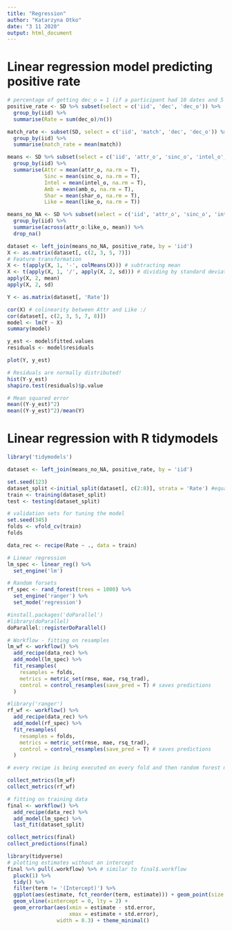 ---
title: "Regression"
author: "Katarzyna Otko"
date: "3 11 2020"
output: html_document
---
# Linear regression model predicting positive rate

```{r}
# percentage of getting dec_o = 1 (if a participant had 10 dates and 5 partners chose dec = 1, then positive rate = 50%)
positive_rate <- SD %>% subset(select = c('iid', 'dec', 'dec_o')) %>%
  group_by(iid) %>%
  summarise(Rate = sum(dec_o)/n())

match_rate <- subset(SD, select = c('iid', 'match', 'dec', 'dec_o')) %>%
  group_by(iid) %>%
  summarise(match_rate = mean(match)) 

means <- SD %>% subset(select = c('iid', 'attr_o', 'sinc_o', 'intel_o', 'amb_o', 'shar_o', 'like_o')) %>%
  group_by(iid) %>%
  summarise(Attr = mean(attr_o, na.rm = T),
            Sinc = mean(sinc_o, na.rm = T),
            Intel = mean(intel_o, na.rm = T),
            Amb = mean(amb_o, na.rm = T),
            Shar = mean(shar_o, na.rm = T),
            Like = mean(like_o, na.rm = T))

means_no_NA <- SD %>% subset(select = c('iid', 'attr_o', 'sinc_o', 'intel_o', 'amb_o', 'shar_o', 'like_o')) %>%
  group_by(iid) %>%
  summarise(across(attr_o:like_o, mean)) %>%
  drop_na()

dataset <- left_join(means_no_NA, positive_rate, by = 'iid')
X <- as.matrix(dataset[, c(2, 3, 5, 7)])
# Feature transformation
X <- t(apply(X, 1, '-', colMeans(X))) # subtracting mean
X <- t(apply(X, 1, '/', apply(X, 2, sd))) # dividing by standard deviation
apply(X, 2, mean)
apply(X, 2, sd)

Y <- as.matrix(dataset[, 'Rate'])

cor(X) # colinearity between Attr and Like :/
cor(dataset[, c(2, 3, 5, 7, 8)])
model <- lm(Y ~ X)
summary(model)

y_est <- model$fitted.values
residuals <- model$residuals

plot(Y, y_est)

# Residuals are normally distributed!
hist(Y-y_est)
shapiro.test(residuals)$p.value

# Mean squared error
mean((Y-y_est)^2)
mean((Y-y_est)^2)/mean(Y)
```

# Linear regression with R tidymodels

```{r}
library('tidymodels')

dataset <- left_join(means_no_NA, positive_rate, by = 'iid')

set.seed(123)
dataset_split <-initial_split(dataset[, c(2:8)], strata = 'Rate') #equal number of classes for each split
train <- training(dataset_split)
test <- testing(dataset_split)

# validation sets for tuning the model
set.seed(345)
folds <- vfold_cv(train)
folds

data_rec <- recipe(Rate ~ ., data = train) 

# Linear regression
lm_spec <- linear_reg() %>%
  set_engine('lm')

# Random forsets
rf_spec <- rand_forest(trees = 1000) %>%
  set_engine('ranger') %>%
  set_mode('regression')

#install.packages('doParallel')
#library(doParallel)
doParallel::registerDoParallel()

# Workflow - fitting on resamples
lm_wf <- workflow() %>%
  add_recipe(data_rec) %>%
  add_model(lm_spec) %>%
  fit_resamples(
    resamples = folds,
    metrics = metric_set(rmse, mae, rsq_trad),
    control = control_resamples(save_pred = T) # saves predictions
  )

#library('ranger')
rf_wf <- workflow() %>%
  add_recipe(data_rec) %>%
  add_model(rf_spec) %>%
  fit_resamples(
    resamples = folds,
    metrics = metric_set(rmse, mae, rsq_trad),
    control = control_resamples(save_pred = T) # saves predictions
  )

# every recipe is being executed on every fold and then random forest model is being fit on it and evaluated on the hold out set in 'splits' (resample)

collect_metrics(lm_wf)
collect_metrics(rf_wf)

# fitting on training data
final <- workflow() %>%
  add_recipe(data_rec) %>%
  add_model(lm_spec) %>%
  last_fit(dataset_split)

collect_metrics(final)
collect_predictions(final)

library(tidyverse)
# plotting estimates without an intercept
final %>% pull(.workflow) %>% # similar to final$.workflow
  pluck(1) %>%
  tidy() %>%
  filter(term != '(Intercept)') %>%
  ggplot(aes(estimate, fct_reorder(term, estimate))) + geom_point(size = 4) +
  geom_vline(xintercept = 0, lty = 2) +
  geom_errorbar(aes(xmin = estimate - std.error, 
                    xmax = estimate + std.error),
                width = 0.3) + theme_minimal()
```